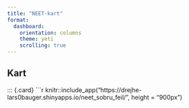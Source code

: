 ```yaml
---
title: "NEET-kart"
format:
  dashboard:
    orientation: columns
    theme: yeti
    scrolling: true
---
```


## Kart

::: {.card}
```r
knitr::include_app("https://drejhe-lars0bauger.shinyapps.io/neet_sobru_feil/", height = "900px")
